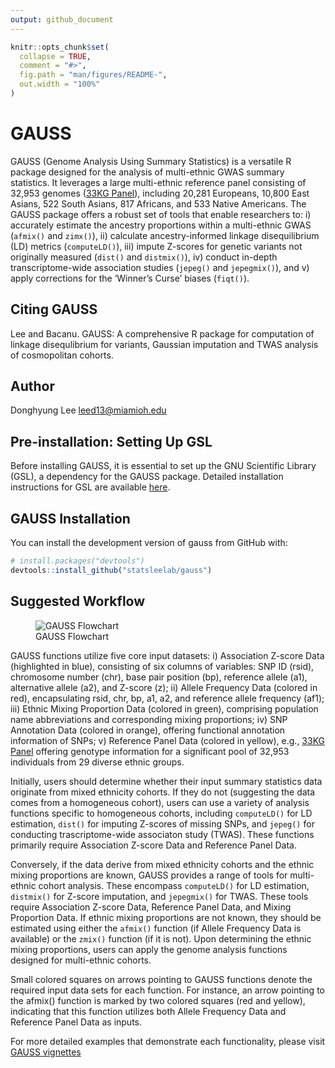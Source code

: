 ```yaml
---
output: github_document
---
```


<!-- README.md is generated from README.Rmd. Please edit that file -->

```r
knitr::opts_chunk$set(
  collapse = TRUE,
  comment = "#>",
  fig.path = "man/figures/README-",
  out.width = "100%"
)
```

# GAUSS

<!-- badges: start -->
<!-- badges: end -->

GAUSS (Genome Analysis Using Summary Statistics) is a versatile R package designed for the analysis of multi-ethnic GWAS summary statistics. It leverages a large multi-ethnic reference panel consisting of 32,953 genomes ([33KG Panel](https://statsleelab.github.io/gauss/articles/ref_33KG.html)), including 20,281 Europeans, 10,800 East Asians, 522 South Asians, 817 Africans, and 533 Native Americans. The GAUSS package offers a robust set of tools that enable researchers to: i) accurately estimate the ancestry proportions within a multi-ethnic GWAS (`afmix()` and `zimx()`), ii) calculate ancestry-informed linkage disequilibrium (LD) metrics (`computeLD()`), iii) impute Z-scores for genetic variants not originally measured (`dist()` and `distmix()`), iv) conduct in-depth transcriptome-wide association studies (`jepeg()` and `jepegmix()`), and v) apply corrections for the 'Winner's Curse' biases (`fiqt()`). 


## Citing GAUSS

Lee and Bacanu. GAUSS: A comprehensive R package for computation of linkage disequlibrium for variants, Gaussian imputation and TWAS analysis of cosmopolitan cohorts. 

## Author

Donghyung Lee <leed13@miamioh.edu>

## Pre-installation: Setting Up GSL

Before installing GAUSS, it is essential to set up the GNU Scientific Library (GSL), a dependency for the GAUSS package. Detailed installation instructions for GSL are available [here](https://statsleelab.github.io/gauss/articles/gsl_installation.html).


## GAUSS Installation
You can install the development version of gauss from GitHub with:

```r
# install.packages("devtools")
devtools::install_github("statsleelab/gauss")
```

## Suggested Workflow

![GAUSS Flowchart](GAUSS_Flowchart_bioinfo.png)

GAUSS functions utilize five core input datasets: i) Association Z-score Data (highlighted in blue), consisting of six columns of variables: SNP ID (rsid), chromosome number (chr), base pair position (bp), reference allele (a1), alternative allele (a2), and Z-score (z); ii) Allele Frequency Data (colored in red), encapsulating rsid, chr, bp, a1, a2, and reference allele frequency (af1); iii) Ethnic Mixing Proportion Data (colored in green), comprising population name abbreviations and corresponding mixing proportions; iv) SNP Annotation Data (colored in orange), offering functional annotation information of SNPs; v) Reference Panel Data  (colored in yellow), e.g., [33KG Panel](https://statsleelab.github.io/gauss/articles/ref_33KG.html) offering genotype information for a significant pool of 32,953 individuals from 29 diverse ethnic groups. 


Initially, users should determine whether their input summary statistics data originate from mixed ethnicity cohorts. If they do not (suggesting the data comes from a homogeneous cohort), users can use a variety of analysis functions specific to homogeneous cohorts, including `computeLD()` for LD estimation, `dist()` for imputing Z-scores of missing SNPs, and `jepeg()` for conducting trascriptome-wide associaton study (TWAS). These functions primarily require Association Z-score Data and Reference Panel Data. 


Conversely, if the data derive from mixed ethnicity cohorts and the ethnic mixing proportions are known, GAUSS provides a range of tools for multi-ethnic cohort analysis. These encompass `computeLD()` for LD estimation, `distmix()` for Z-score imputation, and `jepegmix()` for TWAS. These tools require Association Z-score Data, Reference Panel Data, and Mixing Proportion Data. If ethnic mixing proportions are not known, they should be estimated using either the `afmix()` function (if Allele Frequency Data is available) or the `zmix()` function (if it is not). Upon determining the ethnic mixing proportions, users can apply the genome analysis functions designed for multi-ethnic cohorts. 


Small colored squares on arrows pointing to GAUSS functions denote the required input data sets for each function. For instance, an arrow pointing to the afmix() function is marked by two colored squares (red and yellow), indicating that this function utilizes both Allele Frequency Data and Reference Panel Data as inputs.


For more detailed examples that demonstrate each functionality, please visit [GAUSS vignettes](https://statsleelab.github.io/gauss/) 



